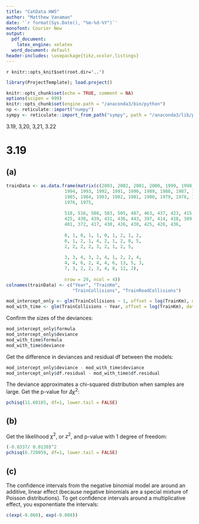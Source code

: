 ```yaml
---
title: "CatData HW5"
author: "Matthew Vanaman"
date: '`r format(Sys.Date(), "%m-%d-%Y")`'
monofont: Courier New
output:
  pdf_document: 
    latex_engine: xelatex
  word_document: default
header-includes: \usepackage{tikz,xcolor,listings}
---
```

`r knitr::opts_knit$set(root.dir='..')`

```r
library(ProjectTemplate); load.project()
```

```r
knitr::opts_chunk$set(echo = TRUE, comment = NA)
options(scipen = 999)
knitr::opts_chunk$set(engine.path = "/anaconda3/bin/python")
np <- reticulate::import("numpy")
sympy <- reticulate::import_from_path("sympy", path = "/anaconda3/lib/python3.7/site-packages")
```

3.19, 3,20, 3,21, 3.22

# 3.19

## (a)

```r
trainData <- as.data.frame(matrix(c(2003, 2002, 2001, 2000, 1999, 1998, 1997, 1996, 1995, 
                      1994, 1993, 1992, 1991, 1990, 1989, 1988, 1987, 1986, 
                      1985, 1984, 1983, 1982, 1981, 1980, 1979, 1978, 1977, 
                      1976, 1975,
                      
                      518, 516, 508, 503, 505, 487, 463, 437, 423, 415, 
                      425, 430, 439, 431, 436, 443, 397, 414, 418, 389, 
                      401, 372, 417, 430, 426, 430, 425, 426, 436,
                      
                      0, 1, 0, 1, 1, 0, 1, 2, 1, 2, 
                      0, 1, 2, 1, 4, 2, 1, 2, 0, 5, 
                      2, 2, 2, 2, 3, 2, 1, 2, 5,
                      
                      3, 3, 4, 3, 2, 4, 1, 2, 2, 4, 
                      4, 4, 6, 2, 4, 4, 6, 13, 5, 3, 
                      7, 3, 2, 2, 3, 4, 8, 12, 2), 
                    
                      nrow = 29, ncol = 4))
colnames(trainData) <- c("Year", "TrainKm", 
                         "TrainCollisions", "TrainRoadCollisions")
```

```r
mod_intercept_only <- glm(TrainCollisions ~ 1, offset = log(TrainKm), data=trainData, family = poisson)
mod_with_time <- glm(TrainCollisions ~ Year, offset = log(TrainKm), data=trainData, family = poisson)
```
Confirm the sizes of the deviances:
```r
mod_intercept_only$formula
mod_intercept_only$deviance
mod_with_time$formula
mod_with_time$deviance
```
Get the difference in deviances and residual df between the models:
```r
mod_intercept_only$deviance - mod_with_time$deviance
mod_intercept_only$df.residual - mod_with_time$df.residual
```
The deviance approximates a chi-squared distribution when samples are large. Get the p-value for $\Delta \chi^2$:
```r
pchisq(11.60185, df=1, lower.tail = FALSE)
```


## (b)
Get the likelihood $\chi^2$, or $z^2$, and p-value with 1 degree of freedom:
```r
(-0.0337/ 0.0130)^2
pchisq(6.720059, df=1, lower.tail = FALSE)
```

## (c)

The confidence intervals from the negative binomial model are around an additive, linear effect (because negative binomials are a special mixture of Poisson distributions). To get confidence intervals around a multiplicative effect, you exponentiate the intervals:
```r
c(exp(-0.060), exp(-0.008))
```


